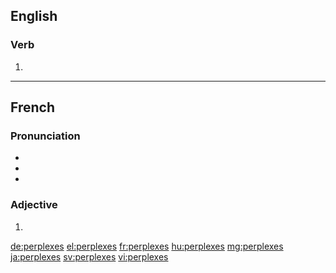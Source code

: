 ==English==

===Verb===
{{head|en|verb form}}

# {{en-third-person singular of|perplex}}

----

==French==

===Pronunciation===
* {{IPA|/pɛʁ.plɛks/|lang=fr}}
* {{homophones|perplexe|lang=fr}}
* {{hyphenation|per|plexes|lang=fr}}

===Adjective===
{{fr-adj-form}} {{g|m-p|f-p}}

# {{plural of|perplexe|lang=fr}}

[[de:perplexes]]
[[el:perplexes]]
[[fr:perplexes]]
[[hu:perplexes]]
[[mg:perplexes]]
[[ja:perplexes]]
[[sv:perplexes]]
[[vi:perplexes]]
